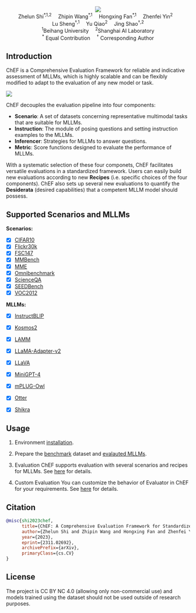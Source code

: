
<br/>

<div align="center">
    <img src="/logo/ChEF-logo.png"/> <br/>
    
</div>


<div align="center">
    Zhelun Shi<sup>*,1,2</sup>&emsp;
    Zhipin Wang<sup>*,1</sup>&emsp;
    Hongxing Fan<sup>*,1</sup>&emsp;
    Zhenfei Yin<sup>2</sup>&emsp;
    <br/>
    Lu Sheng<sup>†,1</sup>&emsp;
    Yu Qiao<sup>2</sup>&emsp;
    Jing Shao<sup>†,2</sup>
</div>


<div align="center">
    <sup>1</sup>Beihang University&emsp;
    <sup>2</sup>Shanghai AI Laboratory
    <br/>
    <sup>*</sup> Equal Contribution&emsp;
    <sup>†</sup> Corresponding Author
</div>

<PaperListButton 
    arxiv_link="https://arxiv.org/abs/2311.02692"
    code_link="https://github.com/OpenLAMM/LAMM"
/>

## Introduction
ChEF is a Comprehensive Evaluation Framework for reliable and indicative assessment of MLLMs, which is highly scalable and can be flexibly modified to adapt to the evaluation of any new model or task.

<img src="/docs/chef-benchmark.png"/>
<br/>

ChEF decouples the evaluation pipeline into four components: 

- **Scenario**: A set of datasets concerning representative multimodal tasks that are suitable for MLLMs.
- **Instruction**: The module of posing questions and setting instruction examples to the MLLMs. 
- **Inferencer**: Strategies for MLLMs to answer questions.
- **Metric**: Score functions designed to evaluate the performance of MLLMs. 

With a systematic selection of these four componets, ChEF facilitates
versatile evaluations in a standardized framework. Users can easily build new evaluations according to new **Recipes** (i.e. specific choices of the four components). ChEF also sets up several new evaluations to quantify the **Desiderata** (desired capabilities) that a competent MLLM model should possess.

## Supported Scenarios and MLLMs

**Scenarios:**
- [x] [CIFAR10](https://www.cs.toronto.edu/~kriz/cifar.html)
- [x] [Flickr30k](http://shannon.cs.illinois.edu/DenotationGraph/data/index.html)
- [x] [FSC147](https://github.com/cvlab-stonybrook/LearningToCountEverything)
- [x] [MMBench](https://github.com/open-compass/MMBench)
- [x] [MME](https://github.com/BradyFU/Awesome-Multimodal-Large-Language-Models)
- [x] [Omnibenchmark](https://github.com/ZhangYuanhan-AI/OmniBenchmark)
- [x] [ScienceQA](https://github.com/lupantech/ScienceQA)
- [x] [SEEDBench](https://github.com/AILab-CVC/SEED-Bench)
- [x] [VOC2012](http://host.robots.ox.ac.uk/pascal/VOC/)

**MLLMs:**
- [x] [InstructBLIP](https://github.com/salesforce/LAVIS)
- [x] [Kosmos2](https://github.com/microsoft/unilm/tree/master/kosmos-2)
- [x] [LAMM](https://github.com/OpenLAMM/LAMM)
- [x] [LLaMA-Adapter-v2](https://github.com/ml-lab/LLaMA-Adapter-2)
- [x] [LLaVA](https://github.com/haotian-liu/LLaVA)
- [x] [MiniGPT-4](https://github.com/Vision-CAIR/MiniGPT-4)
- [x] [mPLUG-Owl](https://github.com/X-PLUG/mPLUG-Owl)
- [x] [Otter](https://github.com/Luodian/Otter)
- [x] [Shikra](https://github.com/shikras/shikra)


## Usage

1. Environment [installation](/tutorial/installation#benchmarking).

2. Prepare the [benchmark](/tutorial/datasets/benchmark#chef-benchmark-dataset) dataset and [evalauted MLLMs](/tutorial/benchmark/default#download-evaluated-mllms).

3. Evaluation
    ChEF supports evaluation with several scenarios and recipes for MLLMs. See [here](/tutorial/benchmark/default#chef) for details.

4. Custom Evaluation
    You can customize the behavior of Evaluator in ChEF for your requirements. See [here](/tutorial/benchmark/custom) for details.
    
## Citation

```bibtex
@misc{shi2023chef,
      title={ChEF: A Comprehensive Evaluation Framework for Standardized Assessment of Multimodal Large Language Models}, 
      author={Zhelun Shi and Zhipin Wang and Hongxing Fan and Zhenfei Yin and Lu Sheng and Yu Qiao and Jing Shao},
      year={2023},
      eprint={2311.02692},
      archivePrefix={arXiv},
      primaryClass={cs.CV}
}
```

## License 

The project is CC BY NC 4.0 (allowing only non-commercial use) and models trained using the dataset should not be used outside of research purposes. 
